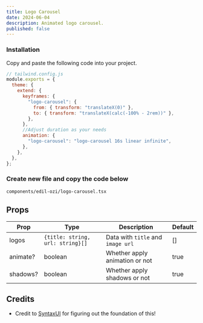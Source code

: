 ```yaml
---
title: Logo Carousel
date: 2024-06-04
description: Animated logo carousel.
published: false
---
```


<ComponentPreview name="logo-carousel-demo" />

<Steps>

### Installation

Copy and paste the following code into your project.

```js
// tailwind.config.js
module.exports = {
  theme: {
    extend: {
      keyframes: {
        "logo-carousel": {
          from: { transform: "translateX(0)" },
          to: { transform: "translateX(calc(-100% - 2rem))" },
        },
      },
      //Adjust duration as your needs
      animation: {
        "logo-carousel": "logo-carousel 16s linear infinite",
      },
    },
  },
};
```

### Create new file and copy the code below

```text
components/edil-ozi/logo-carousel.tsx
```

<ComponentSource name="logo-carousel" />

</Steps>

## Props

| Prop     | Type                             | Description                       | Default |
| -------- | -------------------------------- | --------------------------------- | ------- |
| logos    | `{title: string, url: string}[]` | Data with `title` and `image url` | []      |
| animate? | boolean                          | Whether apply animation or not    | true    |
| shadows? | boolean                          | Whether apply shadows or not      | true    |

## Credits

- Credit to [SyntaxUI](https://syntaxui.com) for figuring out the foundation of this!
